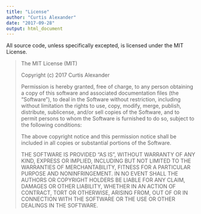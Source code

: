 ```yaml
---
title: "License"
author: "Curtis Alexander"
date: "2017-09-28"
output: html_document
---
```


All source code, unless specifically excepted, is licensed under the MIT License.

> The MIT License (MIT)
>
> Copyright (c) 2017 Curtis Alexander
>
> Permission is hereby granted, free of charge, to any person obtaining a copy
> of this software and associated documentation files (the "Software"), to deal
> in the Software without restriction, including without limitation the rights
> to use, copy, modify, merge, publish, distribute, sublicense, and/or sell
> copies of the Software, and to permit persons to whom the Software is
> furnished to do so, subject to the following conditions:
>
> The above copyright notice and this permission notice shall be included in
> all copies or substantial portions of the Software.
>
> THE SOFTWARE IS PROVIDED "AS IS", WITHOUT WARRANTY OF ANY KIND, EXPRESS OR
> IMPLIED, INCLUDING BUT NOT LIMITED TO THE WARRANTIES OF MERCHANTABILITY,
> FITNESS FOR A PARTICULAR PURPOSE AND NONINFRINGEMENT. IN NO EVENT SHALL THE
> AUTHORS OR COPYRIGHT HOLDERS BE LIABLE FOR ANY CLAIM, DAMAGES OR OTHER
> LIABILITY, WHETHER IN AN ACTION OF CONTRACT, TORT OR OTHERWISE, ARISING FROM,
> OUT OF OR IN CONNECTION WITH THE SOFTWARE OR THE USE OR OTHER DEALINGS IN
> THE SOFTWARE.
